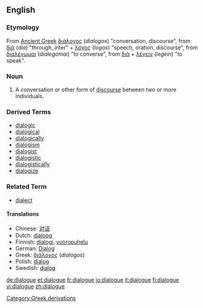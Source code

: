 ==English==

===Etymology===
From [[Ancient Greek]] [[διάλογος]] (''dialogos'') "conversation, discourse",  from [[διά]] (''dia'') "through, inter"  + [[λόγος]] (''logos'') "speech, oration, discourse", from [[διαλέγωμαι]] (''dialegomai'') "to converse", from [[διά]] + [[λέγειν]] (''legein'') "to speak".

===Noun===
{{en-noun}}

# A conversation or other form of [[discourse]] between two or more individuals.

===Derived Terms===
*[[dialogic]]
*[[dialogical]]
*[[dialogically]]
*[[dialogism]]
*[[dialogist]]
*[[dialogistic]]
*[[dialogistically]]
*[[dialogize]]

===Related Term===
*[[dialect]]

====Translations====
{{top}}
*Chinese: [[对话]]
*Dutch: [[dialoog]] {{m}}
*Finnish: [[dialogi]], [[vuoropuhelu]]
*German: [[Dialog]] {{m}}
*Greek: [[διάλογος]] (''dialogos'')
*Polish: [[dialog]] {{m}}
*Swedish: [[dialog]]
{{bottom}}

[[Category:Greek derivations]]

[[de:dialogue]]
[[et:dialogue]]
[[fr:dialogue]]
[[io:dialogue]]
[[it:dialogue]]
[[fi:dialogue]]
[[vi:dialogue]]
[[zh:dialogue]]
